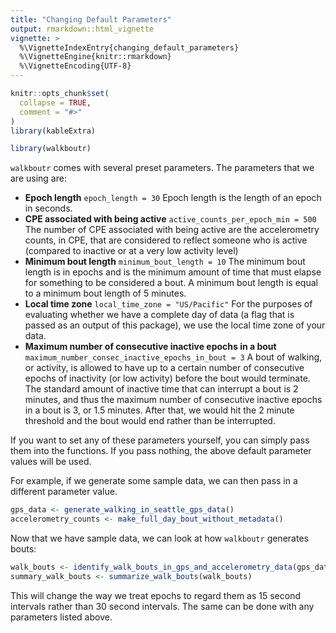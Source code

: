 ```yaml
---
title: "Changing Default Parameters"
output: rmarkdown::html_vignette
vignette: >
  %\VignetteIndexEntry{changing_default_parameters}
  %\VignetteEngine{knitr::rmarkdown}
  %\VignetteEncoding{UTF-8}
---
```


```r
knitr::opts_chunk$set(
  collapse = TRUE,
  comment = "#>"
)
library(kableExtra)
```

```r
library(walkboutr)
```

`walkboutr` comes with several preset parameters. The parameters that we are using are: 

<p> - **Epoch length** `epoch_length = 30` 
Epoch length is the length of an epoch in seconds. 
- **CPE associated with being active** `active_counts_per_epoch_min = 500`
The number of CPE associated with being active are the accelerometry counts, in CPE, that are considered to reflect someone who is active (compared to inactive or at a very low activity level)
- **Minimum bout length** `minimum_bout_length = 10`
The minimum bout length is in epochs and is the minimum amount of time that must elapse for something to be considered a bout. A minimum bout length is equal to a minimum bout length of 5 minutes. 
- **Local time zone** `local_time_zone = "US/Pacific"` 
For the purposes of evaluating whether we have a complete day of data (a flag that is passed as an output of this package), we use the local time zone of your data.
- **Maximum number of consecutive inactive epochs in a bout** `maximum_number_consec_inactive_epochs_in_bout = 3`
A bout of walking, or activity, is allowed to have up to a certain number of consecutive epochs of inactivity (or low activity) before the bout would terminate. The standard amount of inactive time that can interrupt a bout is 2 minutes, and thus the maximum number of consecutive inactive epochs in a bout is 3, or 1.5 minutes. After that, we would hit the 2 minute threshold and the bout would end rather than be interrupted. 

If you want to set any of these parameters yourself, you can simply pass them into the functions. If you pass nothing, the above default parameter values will be used. 

For example, if we generate some sample data, we can then pass in a different parameter value. 
```r
gps_data <- generate_walking_in_seattle_gps_data()
accelerometry_counts <- make_full_day_bout_without_metadata()
```

Now that we have sample data, we can look at how `walkboutr` generates bouts: 
```r
walk_bouts <- identify_walk_bouts_in_gps_and_accelerometry_data(gps_data, accelerometry_counts, epoch_length = 15)
summary_walk_bouts <- summarize_walk_bouts(walk_bouts)
```
This will change the way we treat epochs to regard them as 15 second intervals rather than 30 second intervals. The same can be done with any parameters listed above. 
